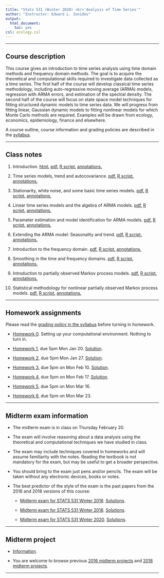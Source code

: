 ```yaml
---
title: "Stats 531 (Winter 2020) <br>'Analysis of Time Series'"
author: "Instructor: Edward L. Ionides"
output:
  html_document:
    toc: yes
csl: ecology.csl
---
```


------

## Course description

This course gives an introduction to time series analysis using time domain methods and frequency domain methods. 
The goal is to acquire the theoretical and computational skills required to investigate data collected as a time series. 
The first half of the course will develop classical time series methodology, including auto-regressive moving average (ARMA) models, regression with ARMA errors, and estimation of the spectral density.
The second half of the course will focus on state space model techniques for fitting structured dynamic models to time series data. 
We will progress from fitting linear, Gaussian dynamic models to fitting nonlinear models for which Monte Carlo methods are required.
Examples will be drawn from ecology, economics, epidemiology, finance and elsewhere.

A course outline, course information and grading policies are described in the [syllabus](syllabus.html).

--------------

## Class notes

1. Introduction.
[ html. ](01/notes01.html)
[ pdf. ](01/notes01.pdf)
[ R script. ](01/notes01.R)
[ annotations. ](01/notes01-annotated.pdf)

2. Time series models, trend and autocovariance.
[ pdf.  ](02/notes02.pdf)
[ R script. ](02/notes02.R)
[ annotations. ](02/notes02-annotated.pdf)

3. Stationarity, white noise, and some basic time series models.
[ pdf. ](03/notes03.pdf)
[ R script. ](03/notes03.R)
[ annotations. ](03/notes03-annotated.pdf)

4. Linear time series models and the algebra of ARMA models.
[ pdf. ](04/notes04.pdf)
[ R script. ](04/notes04.R)
[ annotations. ](04/notes04-annotated.pdf)

5. Parameter estimation and model identification for ARMA models.
[ pdf. ](05/notes05.pdf)
[ R script. ](05/notes05.R)
[ annotations. ](05/notes05-annotated.pdf)


6. Extending the ARMA model: Seasonality and trend.
[ pdf. ](06/notes06.pdf)
[ R script. ](06/notes06.R)
[ annotations. ](06/notes06-annotated.pdf)

7. Introduction to the frequency domain.
[ pdf. ](07/notes07.pdf)
[ R script. ](07/notes07.R)
[ annotations. ](07/notes07-annotated.pdf)

8. Smoothing in the time and frequency domains.
[ pdf. ](08/notes08.pdf) 
[ R script. ](08/notes08.R)
[ annotations. ](08/notes08-annotated.pdf)

9. Introduction to partially observed Markov process models.
[ pdf. ](09/notes09.pdf)
[ R script. ](09/notes09.R)
[ annotations. ](09/notes09-annotated.pdf)

10. Statistical methodology for nonlinear partially observed Markov process models.
[ pdf. ](10/notes10.pdf)
[ R script. ](10/notes10.R)
[ annotations. ](10/notes10-annotated.pdf)

<!--
11. [Dynamic models and their simulation by Euler’s method](11/notes11.html). [(R script)](11/notes11.R)

12. [Practical likelihood-based inference for POMP models](12/notes12.html). [(R script)](12/notes12.R)

13. [Time series models with covariates, and a case study of polio](13/notes13.html). [(R script)](13/notes13.R)

14. [Case study: POMP modeling to investigate financial volatility](14/notes14.html). [(R script)](notes15/notes15.R)

There are further POMP case studies, in a similar style, on [Ebola modeling](https://kingaa.github.io/sbied/ebola/ebola.html), [measles transmission](https://kingaa.github.io/sbied/measles/measles.html), and [dynamic variation in the rate of human sexual contacts](https://kingaa.github.io/sbied/contacts/contacts.html).

-->

--------

## Homework assignments

Please read the [grading policy in the syllabus](syllabus.html) before turning in homework.

* [Homework 0](hw00/hw00.html). Setting up your computational environment. Nothing to turn in.

* [Homework 1](hw01/hw01.html), due 5pm Mon Jan 20. [Solution](hw01/sol01.html).

* [Homework 2](hw02/hw02.html), due 5pm Mon Jan 27. [Solution](hw02/sol02.html).

* [Homework 3](hw03/hw03.html), due 5pm on Mon Feb 10. [Solution](hw03/sol03.html).


* [Homework 4](hw04/hw04.html), due 5pm on Mon Feb 17. [Solution](hw04/sol04.html).

* [Homework 5](hw05/hw05.html), due 5pm on Mon Mar 16. 

<!--
[Solution](hw05/sol05.html).
-->

* [Homework 6](hw06/hw06.html), due 5pm on Mon Mar 23. 

<!--
[Solution](hw06/sol06.html).

* [Homework 7](hw07/hw07.html), due 11:59pm on Monday 3/26. [Solution](hw07/sol07.html).

* [Homework 8](hw08/hw08.html), to be carried out by Monday 4/2.

* [Homework 9](hw09/hw09.html), due on Monday 4/16. [Solution](hw09/sol09.html).

-->


------------

## Midterm exam information

* The midterm exam is in class on Thursday February 20.

* The exam will involve reasoning about a data analysis using the theoretical and computational techniques we have studied in class. 

* The exam may include techniques covered in homeworks and will assume familiarity with the notes.
Reading the textbook is not mandatory for the exam, but may be useful to get a broader perspective.

* You should bring to the exam just pens and/or pencils. The exam will be taken without any electronic devices, books or notes.

* The best predictor of the style of the exam is the past papers from the 2016 and 2018 versions of this course:

    +  [Midterm exam for STATS 531 Winter 2016](exam/w16/mt531w16.pdf). [Solutions](exam/w16/mt531w16sol.pdf).

    +  [Midterm exam for STATS 531 Winter 2018](exam/w18/mt531w18.pdf). [Solutions](exam/w18/mt531w18sol.pdf).

    +  [Midterm exam for STATS 531 Winter 2020](exam/w20/mt531w20.pdf). [Solutions](exam/w20/mt531w20sol.pdf).



-------------------


## Midterm project

* [Information](midterm_project/midterm_project_info.html).

<!--
* [Projects](midterm_project/index.html)
-->

* You are welcome to browse previous [2016 midterm projects](http://ionides.github.io/531w16/midterm_project/) and  [2018 midterm projects](http://ionides.github.io/531w18/midterm_project/).


<!--

-------------

## Final project

* [Information](final_project/final_project_info.html)

* You're welcome to browse previous final projects [available online](http://ionides.github.io/531w16/final_project/)

* [Projects](final_project/index.html)


-->

---------